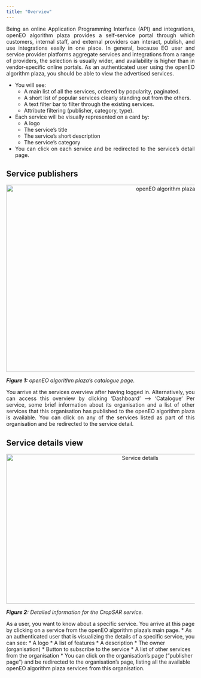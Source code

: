 ```yaml
---
title: "Overview"
---
```


<div style="text-align: justify">

Being an online Application Programming Interface (API) and integrations, openEO algorithm plaza provides a self-service portal through which customers, internal staff, and external providers can interact, publish, and use integrations easily in one place. 
In general, because EO user and service provider platforms aggregate services and integrations from a range of providers, the selection is usually wider, and availability is higher than in vendor-specific online portals.
As an authenticated user using the openEO algorithm plaza, you should be able to view the advertised services.

* You will see:
    * A main list of all the services, ordered by popularity, paginated.
    * A short list of popular services clearly standing out from the others.
    * A text filter bar to filter through the existing services.
    * Attribute filtering (publisher, category, type).
* Each service will be visually represented on a card by:
    * A logo
    * The service’s title
    * The service’s short description
    * The service’s category
* You can click on each service and be redirected to the service’s detail page.

## Service publishers

<div style="width: 100%; text-align: center">
<img src="Developers/openEO algorithm plaza/fig/openEO algorithm plaza_overview.png" alt="openEO algorithm plaza overview"
width="900" height="500"/>
</div>

_**Figure 1:** openEO algorithm plaza's catalogue page._

You arrive at the services overview after having logged in. Alternatively, you can access this overview by clicking 'Dashboard' --> 'Catalogue'
Per service, some brief information about its organisation and a list of other services that this organisation has published to the openEO algorithm plaza is available.
You can click on any of the services listed as part of this organisation and be redirected to the service detail.

</div>

## Service details view

<div style="width: 100%; text-align: center">
<img src="Developers/openEO algorithm plaza/fig/service_detail.png" alt="Service details"
width="700" height="400" />
</div>

_**Figure 2:** Detailed information for the CropSAR service._

As a user, you want to know about a specific service. You arrive at this page by clicking on a service from the openEO algorithm plaza's main page.
* As an authenticated user that is visualizing the details of a specific service, you can see:
    * A logo
    * A list of features
    * A description
    * The owner (organisation)
    * Button to subscribe to the service
    * A list of other services from the organisation
* You can click on the organisation’s page (“publisher page”) and be redirected to the organisation’s page, listing all the available openEO algorithm plaza services from this organisation.